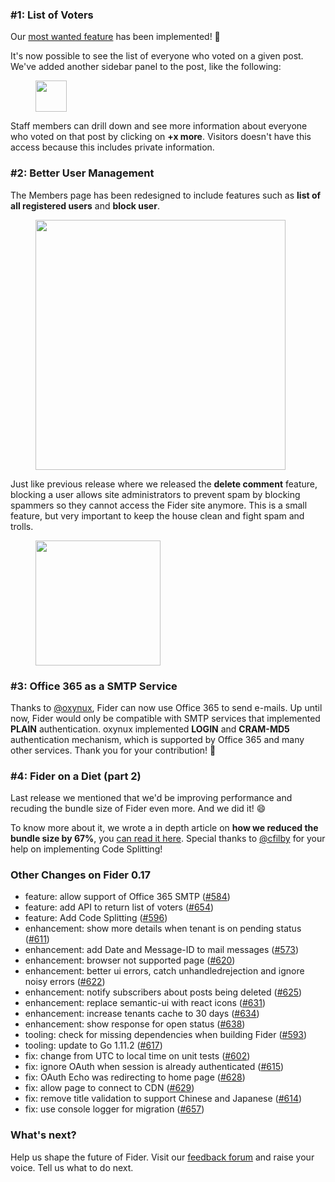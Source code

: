 ### #1: List of Voters

Our [most wanted feature](https://feedback.fider.io/posts/33/list-who-voted) has been implemented! 🎉

It's now possible to see the list of everyone who voted on a given post. We've added another sidebar panel to the post, like the following:

<figure>
  <img src="/images/blog/v0.17-voters-panel.png" style="height:50px;" />
</figure>

Staff members can drill down and see more information about everyone who voted on that post by clicking on **+x more**. Visitors doesn't have this access because this includes private information.

### #2: Better User Management

The Members page has been redesigned to include features such as **list of all registered users** and **block user**.

<figure>
  <img src="/images/blog/v0.17-members-page.png" style="height:400px;" />
</figure>

Just like previous release where we released the **delete comment** feature, blocking a user allows site administrators to prevent spam by blocking spammers so they cannot access the Fider site anymore. This is a small feature, but very important to keep the house clean and fight spam and trolls.

<figure>
  <img src="/images/blog/v0.17-block-user.png" style="height:200px;" />
</figure>

### #3: Office 365 as a SMTP Service

Thanks to [@oxynux](https://github.com/oxynux), Fider can now use Office 365 to send e-mails. Up until now, Fider would only be compatible with SMTP services that implemented **PLAIN** authentication. oxynux implemented **LOGIN** and **CRAM-MD5** authentication mechanism, which is supported by Office 365 and many other services. Thank you for your contribution! 🥳

### #4: Fider on a Diet (part 2)

Last release we mentioned that we'd be improving performance and recuding the bundle size of Fider even more. And we did it! 😄

To know more about it, we wrote a in depth article on **how we reduced the bundle size by 67%**, you [can read it here](https://getfider.com/blog/how-we-reduced-initial-jscss-size/). Special thanks to [@cfilby](https://github.com/cfilby) for your help on implementing Code Splitting!

### Other Changes on Fider 0.17

- feature: allow support of Office 365 SMTP ([#584](https://github.com/getfider/fider/pull/584))
- feature: add API to return list of voters ([#654](https://github.com/getfider/fider/pull/654))
- feature: Add Code Splitting ([#596](https://github.com/getfider/fider/pull/596))
- enhancement: show more details when tenant is on pending status ([#611](https://github.com/getfider/fider/pull/611))
- enhancement: add Date and Message-ID to mail messages ([#573](https://github.com/getfider/fider/pull/573))
- enhancement: browser not supported page ([#620](https://github.com/getfider/fider/pull/620))
- enhancement: better ui errors, catch unhandledrejection and ignore noisy errors ([#622](https://github.com/getfider/fider/pull/622))
- enhancement: notify subscribers about posts being deleted ([#625](https://github.com/getfider/fider/pull/625))
- enhancement: replace semantic-ui with react icons ([#631](https://github.com/getfider/fider/pull/631))
- enhancement: increase tenants cache to 30 days ([#634](https://github.com/getfider/fider/pull/634))
- enhancement: show response for open status ([#638](https://github.com/getfider/fider/pull/638))
- tooling: check for missing dependencies when building Fider ([#593](https://github.com/getfider/fider/pull/593))
- tooling: update to Go 1.11.2 ([#617](https://github.com/getfider/fider/pull/617))
- fix: change from UTC to local time on unit tests ([#602](https://github.com/getfider/fider/pull/602))
- fix: ignore OAuth when session is already authenticated ([#615](https://github.com/getfider/fider/pull/615))
- fix: OAuth Echo was redirecting to home page ([#628](https://github.com/getfider/fider/pull/628))
- fix: allow page to connect to CDN ([#629](https://github.com/getfider/fider/pull/629))
- fix: remove title validation to support Chinese and Japanese ([#614](https://github.com/getfider/fider/pull/614))
- fix: use console logger for migration ([#657](https://github.com/getfider/fider/pull/657))

### What's next?

Help us shape the future of Fider. Visit our [feedback forum](https://feedback.fider.io/) and raise your voice. Tell us what to do next.
